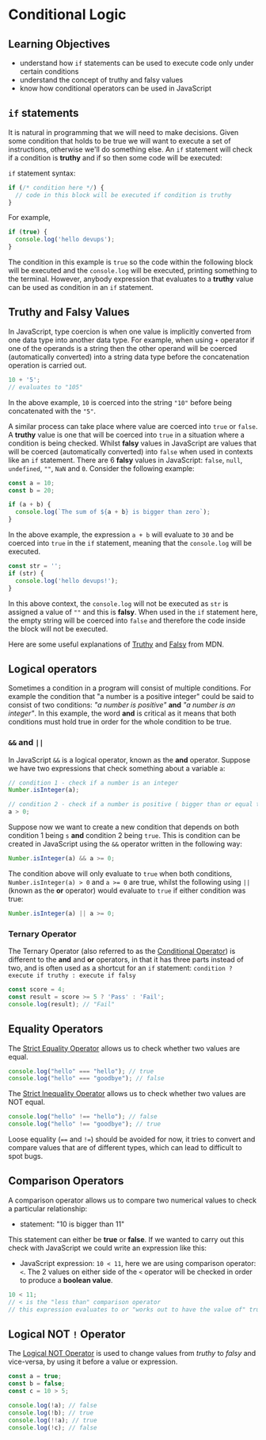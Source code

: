 # Conditional Logic

## Learning Objectives

- understand how `if` statements can be used to execute code only under certain conditions
- understand the concept of truthy and falsy values
- know how conditional operators can be used in JavaScript

## `if` statements

It is natural in programming that we will need to make decisions. Given some condition that holds to be true we will want to execute a set of instructions, otherwise we'll do something else. An `if` statement will check if a condition is **truthy** and if so then some code will be executed:

`if` statement syntax:

```js
if (/* condition here */) {
  // code in this block will be executed if condition is truthy
}
```

For example,

```js
if (true) {
  console.log('hello devups');
}
```

The condition in this example is `true` so the code within the following block will be executed and the `console.log` will be executed, printing something to the terminal. However, anybody expression that evaluates to a **truthy** value can be used as condition in an `if` statement.

## Truthy and Falsy Values

In JavaScript, type coercion is when one value is implicitly converted from one data type into another data type. For example, when using `+` operator if one of the operands is a string then the other operand will be coerced (automatically converted) into a string data type before the concatenation operation is carried out.

```js
10 + '5';
// evaluates to "105"
```

In the above example, `10` is coerced into the string `"10"` before being concatenated with the `"5"`.

A similar process can take place where value are coerced into `true` or `false`. A **truthy** value is one that will be coerced into `true` in a situation where a condition is being checked. Whilst **falsy** values in JavaScript are values that will be coerced (automatically converted) into `false` when used in contexts like an `if` statement. There are 6 **falsy** values in JavaScript: `false`, `null`, `undefined`, `""`, `NaN` and `0`. Consider the following example:

```js
const a = 10;
const b = 20;

if (a + b) {
  console.log(`The sum of ${a + b} is bigger than zero`);
}
```

In the above example, the expression `a + b` will evaluate to `30` and be coerced into `true` in the `if` statement, meaning that the `console.log` will be executed.

```js
const str = '';
if (str) {
  console.log('hello devups!');
}
```

In this above context, the `console.log` will not be executed as `str` is assigned a value of `""` and this is **falsy**. When used in the `if` statement here, the empty string will be coerced into `false` and therefore the code inside the block will not be executed.

Here are some useful explanations of [Truthy](https://developer.mozilla.org/en-US/docs/Glossary/Truthy) and [Falsy](https://developer.mozilla.org/en-US/docs/Glossary/Falsy) from MDN.

## Logical operators

Sometimes a condition in a program will consist of multiple conditions. For example the condition that "a number is a positive integer" could be said to consist of two conditions: _"a number is positive"_ **and** _"a number is an integer"_. In this example, the word **and** is critical as it means that both conditions must hold true in order for the whole condition to be true.

### `&&` and `||`

In JavaScript `&&` is a logical operator, known as the **and** operator. Suppose we have two expressions that check something about a variable `a`:

```js
// condition 1 - check if a number is an integer
Number.isInteger(a);
```

```js
// condition 2 - check if a number is positive ( bigger than or equal to 0 )
a > 0;
```

Suppose now we want to create a new condition that depends on both condition 1 being `s` **and** condition 2 being `true`. This is condition can be created in JavaScript using the `&&` operator written in the following way:

```js
Number.isInteger(a) && a >= 0;
```

The condition above will only evaluate to `true` when both conditions, `Number.isInteger(a) > 0` and `a >= 0` are true, whilst the following using `||` (known as the **or** operator) would evaluate to `true` if either condition was true:

```js
Number.isInteger(a) || a >= 0;
```

### Ternary Operator

The Ternary Operator (also referred to as the [Conditional Operator](https://developer.mozilla.org/en-US/docs/Web/JavaScript/Reference/Operators/Conditional_Operator)) is different to the **and** and **or** operators, in that it has three parts instead of two, and is often used as a shortcut for an `if` statement: `condition ? execute if truthy : execute if falsy`

```js
const score = 4;
const result = score >= 5 ? 'Pass' : 'Fail';
console.log(result); // "Fail"
```

## Equality Operators

The [Strict Equality Operator](https://developer.mozilla.org/en-US/docs/Web/JavaScript/Reference/Operators/Strict_equality) allows us to check whether two values are equal.

```js
console.log("hello" === "hello"); // true
console.log("hello" === "goodbye"); // false
```

The [Strict Inequality Operator](https://developer.mozilla.org/en-US/docs/Web/JavaScript/Reference/Operators/Strict_inequality) allows us to check whether two values are NOT equal.

```js
console.log("hello" !== "hello"); // false
console.log("hello" !== "goodbye"); // true
```

Loose equality (`==` and `!=`) should be avoided for now, it tries to convert and compare values that are of different types, which can lead to difficult to spot bugs.

## Comparison Operators

A comparison operator allows us to compare two numerical values to check a particular relationship:

- statement: "10 is bigger than 11"

This statement can either be **true** or **false**. If we wanted to carry out this check with JavaScript we could write an expression like this:

- JavaScript expression: `10 < 11`, here we are using comparison operator: `<`. The 2 values on either side of the `<` operator will be checked in order to produce a **boolean value**.

```js
10 < 11;
// < is the "less than" comparison operator
// this expression evaluates to or "works out to have the value of" true
```

## Logical NOT `!` Operator

The [Logical NOT Operator](https://developer.mozilla.org/en-US/docs/Web/JavaScript/Reference/Operators/Logical_NOT) is used to change values from _truthy_ to _falsy_ and vice-versa, by using it before a value or expression.

```js
const a = true;
const b = false;
const c = 10 > 5;

console.log(!a); // false
console.log(!b); // true
console.log(!!a); // true
console.log(!c); // false
```
